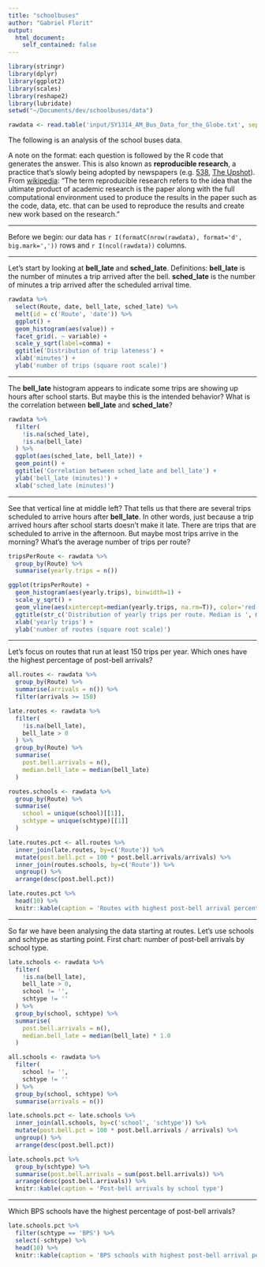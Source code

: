 ```yaml
---
title: "schoolbuses"
author: "Gabriel Florit"
output:
  html_document:
    self_contained: false
---
```


```r
library(stringr)
library(dplyr)
library(ggplot2)
library(scales)
library(reshape2)
library(lubridate)
setwd("~/Documents/dev/schoolbuses/data")
```

```r
rawdata <- read.table('input/SY1314_AM_Bus_Data_for_the_Globe.txt', sep='\t', header=TRUE)
```

The following is an analysis of the school buses data.

A note on the format: each question is followed by the R code that generates the answer. This is also known as **reproducible research**, a practice that's slowly being adopted by newspapers (e.g. [538](https://github.com/fivethirtyeight/data), [The Upshot](https://github.com/theupshot)). From [wikipedia](http://en.wikipedia.org/wiki/Reproducibility#Reproducible_research): "The term reproducible research refers to the idea that the ultimate product of academic research is the paper along with the full computational environment used to produce the results in the paper such as the code, data, etc. that can be used to reproduce the results and create new work based on the research."

****
Before we begin: our data has `r I(formatC(nrow(rawdata), format='d', big.mark=','))` rows and `r I(ncol(rawdata))` columns.

****
Let's start by looking at **bell_late** and **sched_late**. Definitions: **bell_late** is the number of minutes a trip arrived after the bell. **sched_late** is the number of minutes a trip arrived after the scheduled arrival time.
```r
rawdata %>%
  select(Route, date, bell_late, sched_late) %>%
  melt(id = c('Route', 'date')) %>%
  ggplot() +
  geom_histogram(aes(value)) +
  facet_grid(. ~ variable) +
  scale_y_sqrt(label=comma) +
  ggtitle('Distribution of trip lateness') +
  xlab('minutes') +
  ylab('number of trips (square root scale)')
```

****
The **bell_late** histogram appears to indicate some trips are showing up hours after school starts. But maybe this is the intended behavior? What is the correlation between **bell_late** and **sched_late**?
```r
rawdata %>%
  filter(
    !is.na(sched_late),
    !is.na(bell_late)
  ) %>%
  ggplot(aes(sched_late, bell_late)) +
  geom_point() +
  ggtitle('Correlation between sched_late and bell_late') +
  ylab('bell_late (minutes)') +
  xlab('sched_late (minutes)')
```

****
See that vertical line at middle left? That tells us that there are several trips scheduled to arrive hours after **bell_late**. In other words, just because a trip arrived hours after school starts doesn't make it late. There are trips that are scheduled to arrive in the afternoon. But maybe most trips arrive in the morning? What's the average number of trips per route?
```r
tripsPerRoute <- rawdata %>%
  group_by(Route) %>%
  summarise(yearly.trips = n())

ggplot(tripsPerRoute) +
  geom_histogram(aes(yearly.trips), binwidth=1) +
  scale_y_sqrt() +
  geom_vline(aes(xintercept=median(yearly.trips, na.rm=T)), color='red', linetype='dashed', size=1) +
  ggtitle(str_c('Distribution of yearly trips per route. Median is ', median(tripsPerRoute$yearly.trips) ,' trips.')) +
  xlab('yearly trips') +
  ylab('number of routes (square root scale)')
```

****
Let's focus on routes that run at least 150 trips per year. Which ones have the highest percentage of post-bell arrivals?
```r
all.routes <- rawdata %>%
  group_by(Route) %>%
  summarise(arrivals = n()) %>%
  filter(arrivals >= 150)

late.routes <- rawdata %>%
  filter(
    !is.na(bell_late),
    bell_late > 0
  ) %>%
  group_by(Route) %>%
  summarise(
    post.bell.arrivals = n(),
    median.bell_late = median(bell_late)
  )

routes.schools <- rawdata %>%
  group_by(Route) %>%
  summarise(
    school = unique(school)[[1]],
    schtype = unique(schtype)[[1]]
  )

late.routes.pct <- all.routes %>%
  inner_join(late.routes, by=c('Route')) %>%
  mutate(post.bell.pct = 100 * post.bell.arrivals/arrivals) %>%
  inner_join(routes.schools, by=c('Route')) %>%
  ungroup() %>%
  arrange(desc(post.bell.pct))

late.routes.pct %>%
  head(10) %>%
  knitr::kable(caption = 'Routes with highest post-bell arrival percentage')
```

****
So far we have been analysing the data starting at routes. Let's use schools and schtype as starting point. First chart: number of post-bell arrivals by school type.
```r
late.schools <- rawdata %>%
  filter(
    !is.na(bell_late),
    bell_late > 0,
    school != '',
    schtype != ''
  ) %>%
  group_by(school, schtype) %>%
  summarise(
    post.bell.arrivals = n(),
    median.bell_late = median(bell_late) * 1.0
  )

all.schools <- rawdata %>%
  filter(
    school != '',
    schtype != ''
  ) %>%
  group_by(school, schtype) %>%
  summarise(arrivals = n())

late.schools.pct <- late.schools %>%
  inner_join(all.schools, by=c('school', 'schtype')) %>%
  mutate(post.bell.pct = 100 * post.bell.arrivals / arrivals) %>%
  ungroup() %>%
  arrange(desc(post.bell.pct))

late.schools.pct %>%
  group_by(schtype) %>%
  summarise(post.bell.arrivals = sum(post.bell.arrivals)) %>%
  arrange(desc(post.bell.arrivals)) %>%
  knitr::kable(caption = 'Post-bell arrivals by school type')
```

****
Which BPS schools have the highest percentage of post-bell arrivals?
```r
late.schools.pct %>%
  filter(schtype == 'BPS') %>%
  select(-schtype) %>%
  head(10) %>%
  knitr::kable(caption = 'BPS schools with highest post-bell arrival percentage')
```

